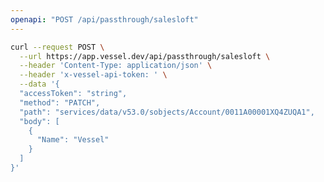 ```yaml
---
openapi: "POST /api/passthrough/salesloft"
---
```


<RequestExample>

```bash Request
curl --request POST \
  --url https://app.vessel.dev/api/passthrough/salesloft \
  --header 'Content-Type: application/json' \
  --header 'x-vessel-api-token: ' \
  --data '{
  "accessToken": "string",
  "method": "PATCH",
  "path": "services/data/v53.0/sobjects/Account/0011A00001XQ4ZUQA1",
  "body": [
    {
      "Name": "Vessel"
    }
  ]
}'
```

</RequestExample>
